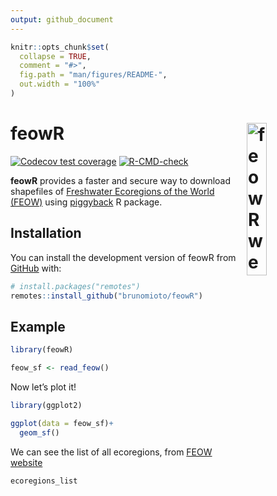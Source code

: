 ```yaml
---
output: github_document
---
```


<!-- README.md is generated from README.Rmd. Please edit that file -->

```r
knitr::opts_chunk$set(
  collapse = TRUE,
  comment = "#>",
  fig.path = "man/figures/README-",
  out.width = "100%"
)
```

# feowR <a href="https://brunomioto.github.io/feowR/"><img src="man/figures/logo.png" align="right" width="25%" min-width="120px" alt="feowR website" /></a>


<!-- badges: start -->
[![Codecov test coverage](https://codecov.io/gh/brunomioto/feowR/branch/master/graph/badge.svg)](https://app.codecov.io/gh/brunomioto/feowR?branch=master)
[![R-CMD-check](https://github.com/brunomioto/feowR/actions/workflows/R-CMD-check.yaml/badge.svg)](https://github.com/brunomioto/feowR/actions/workflows/R-CMD-check.yaml)
<!-- badges: end -->

**feowR** provides a faster and secure way to download shapefiles of [Freshwater Ecoregions of the World (FEOW)](https://feow.org) using [piggyback](https://docs.ropensci.org/piggyback/index.html) R package.

## Installation

You can install the development version of feowR from [GitHub](https://github.com/) with:

``` r
# install.packages("remotes")
remotes::install_github("brunomioto/feowR")
```

## Example

```r
library(feowR)

feow_sf <- read_feow()
```

Now let's plot it!

```r
library(ggplot2)

ggplot(data = feow_sf)+
  geom_sf()
```

We can see the list of all ecoregions, from [FEOW website](https://www.feow.org/ecoregions/list)

```r
ecoregions_list
```


